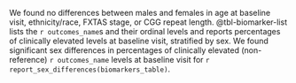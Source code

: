 We found no differences between males and females in
age at baseline visit,
ethnicity/race,
FXTAS stage, or
CGG repeat length.
@tbl-biomarker-list lists the `r outcomes_name`s and their ordinal levels
and reports percentages of clinically elevated levels at baseline visit,
stratified by sex.
We found significant sex differences in
percentages of clinically elevated (non-reference)
`r outcomes_name` levels
at baseline visit for `r report_sex_differences(biomarkers_table)`.
